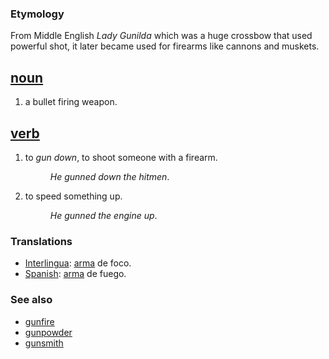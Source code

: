 === Etymology ===
From Middle English ''Lady Gunilda'' which was a huge crossbow that used powerful shot, it later became used for firearms like cannons and muskets.

== [[noun]] ==
#a bullet firing weapon.

== [[verb]] ==
#to ''gun down'', to shoot someone with a firearm.
#:''He gunned down the hitmen''.
#to speed something up.
#:''He gunned the engine up''.

=== Translations ===
*[[Interlingua]]: [[arma]] de foco.
*[[Spanish]]: [[arma]] de fuego.

=== See also ===
*[[gunfire]]
*[[gunpowder]]
*[[gunsmith]]
